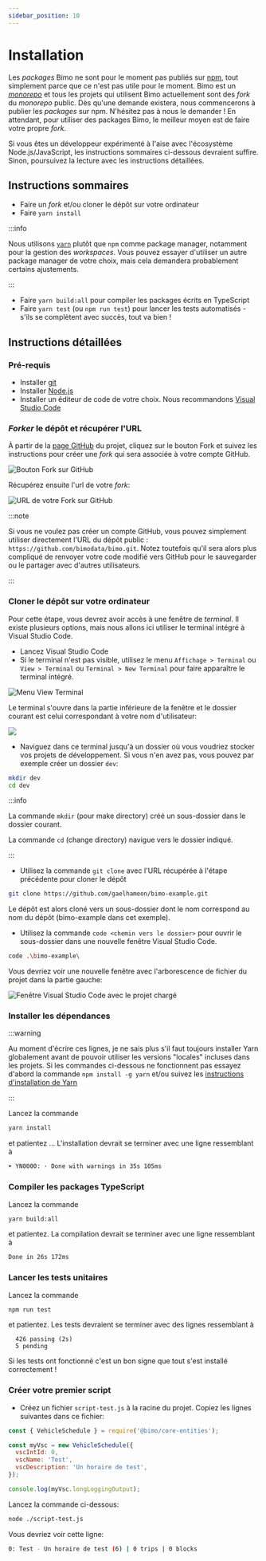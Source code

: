 ```yaml
---
sidebar_position: 10
---
```


# Installation

Les *packages* Bimo ne sont pour le moment pas publiés sur [npm](https://www.npmjs.com/), tout simplement parce que ce n'est pas utile pour le moment. Bimo est un [*monorepo*](https://en.wikipedia.org/wiki/Monorepo) et tous les projets qui utilisent Bimo actuellement sont des *fork* du *monorepo* public. Dès qu'une demande existera, nous commencerons à publier les *packages* sur npm. N'hésitez pas à nous le demander ! En attendant, pour utiliser des packages Bimo, le meilleur moyen est de faire votre propre *fork*.

Si vous êtes un développeur expérimenté à l'aise avec l'écosystème Node.js/JavaScript, les instructions sommaires ci-dessous devraient suffire. Sinon, poursuivez la lecture avec les instructions détaillées. 

## Instructions sommaires

- Faire un *fork* et/ou cloner le dépôt sur votre ordinateur
- Faire `yarn install`

:::info

Nous utilisons [`yarn`](https://yarnpkg.com/getting-started) plutôt que `npm` comme package manager, notamment pour la gestion des *workspaces*. Vous pouvez essayer d'utiliser un autre package manager de votre choix, mais cela demandera probablement certains ajustements.

:::

- Faire `yarn build:all` pour compiler les packages écrits en TypeScript
- Faire `yarn test` (ou `npm run test`) pour lancer les tests automatisés - s'ils se complètent avec succès, tout va bien !

## Instructions détaillées

### Pré-requis

- Installer [git](https://www.git-scm.com/downloads)
- Installer [Node.js](https://nodejs.org/en)
- Installer un éditeur de code de votre choix. Nous recommandons [Visual Studio Code](https://code.visualstudio.com/)

### *Forker* le dépôt et récupérer l'URL

À partir de la [page GitHub](https://github.com/bimodata/bimo) du projet, cliquez sur le bouton Fork et suivez les instructions pour créer une *fork* qui sera associée à votre compte GitHub. 

![Bouton Fork sur GitHub](fork-button.png)

Récupérez ensuite l'url de votre *fork*: 

![URL de votre Fork sur GitHub](fork-url.png)

:::note

Si vous ne voulez pas créer un compte GitHub, vous pouvez simplement utiliser directement l'URL du dépôt public : `https://github.com/bimodata/bimo.git`. Notez toutefois qu'il sera alors plus compliqué de renvoyer votre code modifié vers GitHub pour le sauvegarder ou le partager avec d'autres utilisateurs.

:::


### Cloner le dépôt sur votre ordinateur

Pour cette étape, vous devrez avoir accès à une fenêtre de *terminal*. Il existe plusieurs options, mais nous allons ici utiliser le terminal intégré à Visual Studio Code. 

- Lancez Visual Studio Code
- Si le terminal n'est pas visible, utilisez le menu `Affichage > Terminal` ou `View > Terminal` ou `Terminal > New Terminal` pour faire apparaître le terminal intégré.

![Menu View Terminal](view-terminal.png)

Le terminal s'ouvre dans la partie inférieure de la fenêtre et le dossier courant est celui correspondant à votre nom d'utilisateur:

![](empty-terminal.png)

- Naviguez dans ce terminal jusqu'à un dossier où vous voudriez stocker vos projets de développement. Si vous n'en avez pas, vous pouvez par exemple créer un dossier `dev`: 

```bash
mkdir dev
cd dev
```

:::info

La commande `mkdir` (pour make directory) créé un sous-dossier dans le dossier courant.

 La commande `cd` (change directory) navigue vers le dossier indiqué. 

:::


- Utilisez la commande `git clone` avec l'URL récupérée à l'étape précédente pour cloner le dépôt

```bash
git clone https://github.com/gaelhameon/bimo-example.git
```

Le dépôt est alors cloné vers un sous-dossier dont le nom correspond au nom du dépôt (bimo-example dans cet exemple).

- Utilisez la commande `code <chemin vers le dossier>` pour ouvrir le sous-dossier dans une nouvelle fenêtre Visual Studio Code.

```bash
code .\bimo-example\
```

Vous devriez voir une nouvelle fenêtre avec l'arborescence de fichier du projet dans la partie gauche: 

![Fenêtre Visual Studio Code avec le projet chargé](vscode-window.png)


### Installer les dépendances

:::warning

Au moment d'écrire ces lignes, je ne sais plus s'il faut toujours installer Yarn globalement avant de pouvoir utiliser les versions "locales" incluses dans les projets. Si les commandes ci-dessous ne fonctionnent pas essayez d'abord la commande `npm install -g yarn` et/ou suivez les [instructions d'installation de Yarn](https://yarnpkg.com/getting-started/install)

:::

Lancez la commande 

```bash
yarn install
```

 et patientez ... L'installation devrait se terminer avec une ligne ressemblant à  
 
 ```bash
 ➤ YN0000: · Done with warnings in 35s 105ms
 ```


### Compiler les packages TypeScript

Lancez la commande 
```bash
yarn build:all
```
 et patientez. La compilation devrait se terminer avec une ligne ressemblant à 
 
 ```bash
 Done in 26s 172ms
 ```

### Lancer les tests unitaires

Lancez la commande 

```bash
npm run test
```

 et patientez. Les tests devraient se terminer avec des lignes ressemblant à 


```
  426 passing (2s)
  5 pending
```

Si les tests ont fonctionné c'est un bon signe que tout s'est installé correctement !


### Créer votre premier script

- Créez un fichier `script-test.js` à la racine du projet. Copiez les lignes suivantes dans ce fichier: 

```javascript title='script-test.js'
const { VehicleSchedule } = require('@bimo/core-entities');

const myVsc = new VehicleSchedule({
  vscIntId: 0,
  vscName: 'Test',
  vscDescription: 'Un horaire de test',
});

console.log(myVsc.longLoggingOutput);
```

Lancez la commande ci-dessous: 

```bash
node ./script-test.js
```

Vous devriez voir cette ligne: 

```bash
0: Test - Un horaire de test (6) | 0 trips | 0 blocks
```